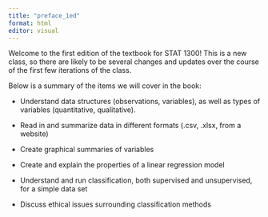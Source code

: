 ```yaml
---
title: "preface_1ed"
format: html
editor: visual
---
```


Welcome to the first edition of the textbook for STAT 1300! This is a new class, so there are likely to be several changes and updates over the course of the first few iterations of the class.

Below is a summary of the items we will cover in the book:

* Understand data structures (observations, variables), as well as types of variables (quantitative, qualitative).

* Read in and summarize data in different formats (.csv, .xlsx, from a website)

* Create graphical summaries of variables

* Create and explain the properties of a linear regression model

* Understand and run classification, both supervised and unsupervised, for a simple data set

* Discuss ethical issues surrounding classification methods




